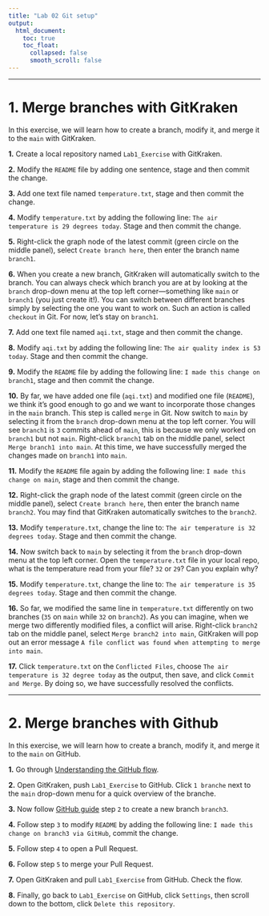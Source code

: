 ---
title: "Lab 02 Git setup"
output:
  html_document:
    toc: true
    toc_float:
      collapsed: false
      smooth_scroll: false
---

***

# 1. Merge branches with GitKraken

In this exercise, we will learn how to create a branch, modify it, and merge it to the `main` with GitKraken.

**1.** Create a local repository named `Lab1_Exercise` with GitKraken.

**2.** Modify the `README` file by adding one sentence, stage and then commit the change.

**3.** Add one text file named `temperature.txt`, stage and then commit the change.

**4.** Modify `temperature.txt` by adding the following line: `The air temperature is 29 degrees today`. Stage and then commit the change.

**5.** Right-click the graph node of the latest commit (green circle on the middle panel), select `Create branch here`, then enter the branch name `branch1`.

**6.** When you create a new branch, GitKraken will automatically switch to the branch. You can always check which branch you are at by looking at the `branch` drop-down menu at the top left corner—something like `main` or `branch1` (you just create it!). You can switch between different branches simply by selecting the one you want to work on. Such an action is called `checkout` in Git. For now, let's stay on `branch1`.

**7.** Add one text file named `aqi.txt`, stage and then commit the change.

**8.** Modify `aqi.txt` by adding the following line: `The air quality index is 53 today`. Stage and then commit the change.

**9.** Modify the `README` file by adding the following line: `I made this change on branch1`, stage and then commit the change.

**10.** By far, we have added one file (`aqi.txt`) and modified one file (`README`), we think it's good enough to go and we want to incorporate those changes in the `main` branch. This step is called `merge` in Git. Now switch to `main` by selecting it from the `branch` drop-down menu at the top left corner. You will see `branch1` is `3` commits ahead of `main`, this is because we only worked on `branch1` but not `main`. Right-click `branch1` tab on the middle panel, select `Merge branch1 into main`. At this time, we have successfully merged the changes made on `branch1` into `main`. 

**11.** Modify the `README` file again by adding the following line: `I made this change on main`, stage and then commit the change. 

**12.** Right-click the graph node of the latest commit (green circle on the middle panel), select `Create branch here`, then enter the branch name `branch2`. You may find that GitKraken automatically switches to the `branch2`.

**13.** Modify `temperature.txt`, change the line to: `The air temperature is 32 degrees today`. Stage and then commit the change.

**14.** Now switch back to `main` by selecting it from the `branch` drop-down menu at the top left corner. Open the `temperature.txt` file in your local repo, what is the temperature read from your file? `32` or `29`? Can you explain why?

**15.** Modify `temperature.txt`, change the line to: `The air temperature is 35 degrees today`. Stage and then commit the change.

**16.** So far, we modified the same line in `temperature.txt` differently on two branches (`35` on `main` while `32` on `branch2`). As you can imagine, when we merge two differently modified files, a conflict will arise. Right-click `branch2` tab on the middle panel, select `Merge branch2 into main`, GitKraken will pop out an error message `A file conflict was found when attempting to merge into main`. 

**17.** Click `temperature.txt` on the `Conflicted Files`, choose `The air temperature is 32 degree today` as the output, then save, and click `Commit and Merge`. By doing so, we have successfully resolved the conflicts.

***

# 2. Merge branches with Github

In this exercise, we will learn how to create a branch, modify it, and merge it to the `main` on GitHub.

**1.** Go through [Understanding the GitHub flow](https://guides.github.com/introduction/flow/).

**2.** Open GitKraken, push `Lab1_Exercise` to GitHub. Click `1 branche` next to the `main` drop-down menu for a quick overview of the branche.

**3.** Now follow [GitHub guide](https://guides.github.com/activities/hello-world/) step `2` to create a new branch `branch3`.

**4.** Follow step `3` to modify `README`  by adding the following line: `I made this change on branch3 via GitHub`, commit the change.

**5.** Follow step `4` to open a Pull Request.

**6.** Follow step `5` to merge your Pull Request.

**7.** Open GitKraken and pull `Lab1_Exercise` from GitHub. Check the flow. 

**8.** Finally, go back to `Lab1_Exercise` on GitHub, click `Settings`, then scroll down to the bottom, click `Delete this repository`.
